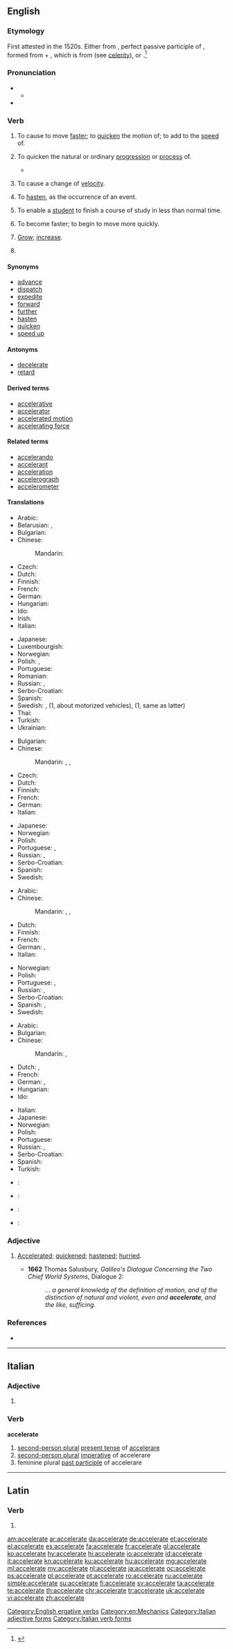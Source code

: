 ==English==

===Etymology===
First attested in the 1520s. Either from {{etyl|la|en}} {{term/t|la|accelerātus}}, perfect passive participle of {{term/t|la|accelerō||I accelerate, hasten}}, formed from {{term|ad|lang=la}} + {{term/t|la|celerō||I hasten}}, which is from {{term|celer||quick|lang=la}} (see [[celerity]]), or {{back-form|acceleration}}.<ref>{{R:CDOE|page=6}}</ref>

===Pronunciation===
* {{a|RP}}
** {{IPA|/ək.ˈsɛl.ə.ˌreɪt/|/æk.ˈsɛl.ə.ˌɹeɪt/|/ɪk.ˈsɛl.ə.ˌɹeɪt/}}
* {{audio|en-us-accelerate.ogg|Audio (US)|lang=en}}

===Verb===
{{en-verb|accelerat|ing}}

# {{label|en|transitive}} To cause to move [[faster]]; to [[quicken]] the motion of; to add to the [[speed]] of.
# {{label|en|transitive}} To quicken the natural or ordinary [[progression]] or [[process]] of.
#: {{usex|lang=en|to '''accelerate''' the growth of a plant, the increase of wealth, etc.}}
#*{{quote-magazine|year=2013|month=September-October|author=[http://www.americanscientist.org/authors/detail/michael-sivak Michael Sivak]
|magazine={{w|American Scientist}}|title=[http://www.americanscientist.org/issues/pub/2013/5/will-ac-put-a-chill-on-the-global-energy-supply Will AC Put a Chill on the Global Energy Supply?]
|passage=Nevertheless, it is clear that the global energy demand for air-conditioning will grow substantially as nations become more affluent, with the consequences of climate change potentially '''accelerating''' the demand.}}
# {{label|en|transitive|physics}} To cause a change of [[velocity]].
# {{label|en|transitive}} To [[hasten]], as the occurrence of an event.
#: {{usex|lang=en|to '''accelerate''' our departure''}}
# {{label|en|transitive|education}} To enable a [[student]] to finish a course of study in less than normal time.
# {{label|en|intransitive}} To become faster; to begin to move more quickly.
# {{label|en|intransitive}} [[grow|Grow]]; [[increase]].
# {{label|en|obsolete}} {{alternative form of|accelerated}}

====Synonyms====
* [[advance]]
* [[dispatch]]
* [[expedite]]
* [[forward]]
* [[further]]
* [[hasten]]
* [[quicken]]
* [[speed up]]

====Antonyms====
* [[decelerate]]
* [[retard]]

====Derived terms====
* [[accelerative]]
* [[accelerator]]
* [[accelerated motion]]
* [[accelerating force]]

====Related terms====
* [[accelerando]]
* [[accelerant]]
* [[acceleration]]
* [[accelerograph]]
* [[accelerometer]]

====Translations====
{{trans-top|to cause to move faster}}
* Arabic: {{t|ar|تسريع|sc=Arab}}
* Belarusian: {{t|be|паскара́ць|impf|sc=Cyrl}}, {{t|be|паско́рыць|pf|sc=Cyrl}}
* Bulgarian: {{t+|bg|ускоря́вам}}
* Chinese:
*: Mandarin: {{t+|cmn|加速|tr=jiāsù|sc=Hani}}
* Czech: {{t|cs|zrychlit}}
* Dutch: {{t+|nl|versnellen}}
* Finnish: {{t+|fi|kiihdyttää}}
* French: {{t+|fr|accélérer}}
* German: {{t+|de|beschleunigen}}
* Hungarian: {{t+|hu|gyorsít}}
* Ido: {{t|io|rapidigar}}
* Irish: {{t|ga|luathaigh}}
* Italian: {{t+|it|accelerare}}
{{trans-mid}}
* Japanese: {{t+|ja|加速|tr=かそくする, kasoku suru|alt=加速する}}
* Luxembourgish: {{t|lb|acceleréieren}}
* Norwegian: {{t+|no|akselerere}}
* Polish: {{t+|pl|przyśpieszać|impf}}, {{t+|pl|przyśpieszyć|pf}}
* Portuguese: {{t+|pt|acelerar}}
* Romanian: {{t+|ro|accelera}}
* Russian: {{t+|ru|ускорять|impf|tr=uskorjátʹ}}, {{t+|ru|ускорить|pf|tr=uskóritʹ}}
* Serbo-Croatian: {{t|sh|ubr̀zati}}
* Spanish: {{t+|es|acelerar}}
* Swedish: {{t+|sv|accelerera}}, {{t|sv|ge mer gas}} (1, about motorized vehicles), {{t+|sv|gasa}} (1, same as latter)
* Thai: {{t+|th|เร่ง|tr=reng|sc=Thai}}
* Turkish: {{t+|tr|hızlandırmak}}
* Ukrainian: {{t|uk|приско́рювати|impf|sc=Cyrl}}
{{trans-bottom}}

{{trans-top|to quicken natural or ordinary progression or process}}
* Bulgarian: {{t+|bg|засилвам}}
* Chinese:
*: Mandarin: {{t+|cmn|加速|tr=jiāsù|sc=Hani}}, {{t|cmn|變快|sc=Hani}}, {{t|cmn|变快|tr=biànkuài|sc=Hani}}
* Czech: {{t+|cs|urychlit}}
* Dutch: {{t+|nl|versnellen}}
* Finnish: {{t+|fi|kiihdyttää}}
* French: {{t+|fr|accélérer}}
* German: {{t+|de|beschleunigen}}
* Italian: {{t+|it|accelerare}}
{{trans-mid}}
* Japanese: {{t+|ja|促進|tr=そくしんする, sokushin suru|alt=促進する}}
* Norwegian: {{t|no|påskynde}}
* Polish: {{t+|pl|przyśpieszać}}
* Portuguese: {{t+|pt|acelerar}}, {{t+|pt|apressar}}
* Russian: {{t+|ru|ускоряться|impf|tr=uskorjátʹsja}}, {{t+|ru|ускориться|pf|tr=uskóritʹsja}}
* Serbo-Croatian: {{t|sh|ubr̀zati}}
* Spanish: {{t+|es|acelerar}}
* Swedish: {{t+|sv|accelerera}}
{{trans-bottom}}

{{trans-top|to hasten}}
* Arabic: {{t|ar|إستعجال|sc=Arab}}
* Chinese:
*: Mandarin: {{t+|cmn|加速|tr=jiāsù|sc=Hani}}, {{t|cmn|變快|sc=Hani}}, {{t|cmn|变快|tr=biànkuài|sc=Hani}}
* Dutch: {{t+|nl|bespoedigen}}
* Finnish: {{t+|fi|nopeuttaa}}
* French: {{t+|fr|accélérer}}
* German: {{t+|de|eilen}}, {{t+|de|beeilen|alt=sich beeilen}}
* Italian: {{t|it|affrettare}}
{{trans-mid}}
* Norwegian: {{t|no|påskynde}}
* Polish: {{t+|pl|przyśpieszać}}
* Portuguese: {{t+|pt|acelerar}}, {{t+|pt|apressar}}
* Russian: {{t+|ru|ускорять|impf|tr=uskorját’}}, {{t+|ru|ускорить|pf|tr=uskórit’}}
* Serbo-Croatian: {{t|sh|ubr̀zati}}
* Spanish: {{t+|es|acelerar}}, {{t+|es|apresurar}}
* Swedish: {{t+|sv|påskynda}}
{{trans-bottom}}

{{trans-top|to become faster}}
* Arabic: {{t|ar|إسراع|sc=Arab}}
* Bulgarian: {{t|bg|ускорявам се}}
* Chinese:
*: Mandarin: {{t|cmn|變快|sc=Hani}}, {{t|cmn|变快|tr=biànkuài|sc=Hani}}
* Dutch: {{t+|nl|versnellen}}, {{l|nl|sneller}} {{l|nl|gaan}}
* French: {{t+|fr|accélérer}}
* German: {{t|de|schneller werden}}, {{t+|de|beschleunigen}}
* Hungarian: {{t+|hu|gyorsul}}
* Ido: {{t|io|rapideskar}}
{{trans-mid}}
* Italian: {{t+|it|accelerare}}
* Japanese: {{t+|ja|加速|tr=かそくする, kasoku suru|alt=加速する}}
* Norwegian: {{t|no|sette opp farten}}
* Polish: {{t+|pl|przyśpieszać}}
* Portuguese: {{t+|pt|acelerar}}
* Russian: {{t+|ru|ускоряться|impf|tr=uskorját’sja}}, {{t+|ru|ускориться|pf|tr=uskórit’sja}}
* Serbo-Croatian: {{t|sh|ubr̀zati}}
* Spanish: {{t+|es|acelerar|alt=acelerarse}}
* Turkish: {{t+|tr|hızlanmak}}
{{trans-bottom}}

{{checktrans-top}}
* {{ttbc|he}}: {{t|he|להאיץ|tr=le'ha'ytz|sc=Hebr}}
* {{ttbc|he}}: {{t|he|לזרז|tr=le'zarez|sc=Hebr}}
{{trans-mid}}
* {{ttbc|id}}: {{t+|id|cepat|alt=mempercepat}}
* {{ttbc|ia}}: {{t|ia|accelerar}}
{{trans-bottom}}

===Adjective===
{{en-adj|?}}

# {{context|rare|lang=en}} [[accelerated|Accelerated]]; [[quickened]]; [[hastened]]; [[hurried]].
#* '''1662''' Thomas Salusbury, ''Galileo's Dialogue Concerning the Two Chief World Systems'', Dialogue 2:
#*: ''... a general knowledg of the definition of motion, and of the distinction of natural and violent, even and '''accelerate''', and the like, sufficing.''

===References===
<references/>
* {{R:OED2}}

[[Category:English ergative verbs]]
[[Category:en:Mechanics]]

----

==Italian==

===Adjective===
{{head|it}} {{g|p}}

# {{feminine of|accelerato|lang=it}}

===Verb===
'''accelerate'''

# [[second-person plural]] [[present tense]] of [[accelerare]]
# [[second-person plural]] [[imperative]] of accelerare
# feminine plural [[past participle]] of accelerare

[[Category:Italian adjective forms]]
[[Category:Italian verb forms]]

----

==Latin==

===Verb===
{{la-verb-form|accelerāte}}

# {{conjugation of|accelerō||1|p|pres|act|imp|lang=la}}

[[am:accelerate]]
[[ar:accelerate]]
[[da:accelerate]]
[[de:accelerate]]
[[et:accelerate]]
[[el:accelerate]]
[[es:accelerate]]
[[fa:accelerate]]
[[fr:accelerate]]
[[gl:accelerate]]
[[ko:accelerate]]
[[hy:accelerate]]
[[hi:accelerate]]
[[io:accelerate]]
[[id:accelerate]]
[[it:accelerate]]
[[kn:accelerate]]
[[ku:accelerate]]
[[hu:accelerate]]
[[mg:accelerate]]
[[ml:accelerate]]
[[my:accelerate]]
[[nl:accelerate]]
[[ja:accelerate]]
[[oc:accelerate]]
[[ps:accelerate]]
[[pl:accelerate]]
[[pt:accelerate]]
[[ro:accelerate]]
[[ru:accelerate]]
[[simple:accelerate]]
[[su:accelerate]]
[[fi:accelerate]]
[[sv:accelerate]]
[[ta:accelerate]]
[[te:accelerate]]
[[th:accelerate]]
[[chr:accelerate]]
[[tr:accelerate]]
[[uk:accelerate]]
[[vi:accelerate]]
[[zh:accelerate]]
